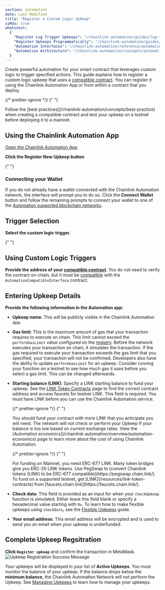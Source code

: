 ```yaml
---
section: automation
date: Last Modified
title: "Register a Custom Logic Upkeep"
isMdx: true
whatsnext:
  {
    "Register Log Trigger Upkeeps": "/chainlink-automation/guides/log-trigger/",
    "Register Upkeeps Programmatically": "/chainlink-automation/guides/register-upkeep-in-contract/",
    "Automation Interfaces": "/chainlink-automation/reference/automation-interfaces",
    "Automation Architecture": "/chainlink-automation/concepts/automation-architecture/",
  }
---
```



Create powerful automation for your smart contract that leverages custom logic to trigger specified actions. This guide explains how to register a custom logic upkeep that uses a [compatible contract](/chainlink-automation/guides/compatible-contracts). You can register it using the Chainlink Automation App or from within a contract that you deploy.

{/* prettier-ignore */}
{" "}

<Aside type="tip" title="Testing and best practices">
  Follow the [best practices](/chainlink-automation/concepts/best-practice) when creating a compatible contract and test
  your upkeep on a testnet before deploying it to a mainnet.
</Aside>

## Using the Chainlink Automation App

<div class="remix-callout">
  <a href="https://automation.chain.link">Open the Chainlink Automation App</a>
</div>

**Click the Register New Upkeep button**

{" "}

<ClickToZoom src="/images/automation/auto-ui-home.png" />

### Connecting your Wallet

If you do not already have a wallet connected with the Chainlink Automation network, the interface will prompt you to do so. Click the **Connect Wallet** button and follow the remaining prompts to connect your wallet to one of the [Automation supported blockchain networks](/chainlink-automation/overview/supported-networks).

<ClickToZoom src="/images/automation/auto-ui-wallet.png" />

## Trigger Selection

**Select the custom logic trigger.**

{" "}

<ClickToZoom src="/images/automation/ui_select_trigger.png" />

## Using Custom Logic Triggers

**Provide the address of your [compatible contract](/chainlink-automation/guides/compatible-contracts)**. You do not need to verify the contract on-chain, but it must be [compatible](/chainlink-automation/guides/compatible-contracts) with the `AutomationCompatibleInterface` contract.

## Entering Upkeep Details

**Provide the following information in the Automation app:**

- **Upkeep name**: This will be publicly visible in the Chainlink Automation app.
- **Gas limit**: This is the maximum amount of gas that your transaction requires to execute on chain. This limit cannot exceed the `performGasLimit` value configured on the [registry](/chainlink-automation/overview/supported-networks/#configurations). Before the network executes your transaction on chain, it simulates the transaction. If the gas required to execute your transaction exceeds the gas limit that you specified, your transaction will not be confirmed. Developers also have the ability to update `performGasLimit` for an upkeep. Consider running your function on a testnet to see how much gas it uses before you select a gas limit. This can be changed afterwards.
- **Starting balance (LINK)**: Specify a LINK starting balance to fund your upkeep. See the [LINK Token Contracts](/resources/link-token-contracts) page to find the correct contract address and access faucets for testnet LINK. This field is required. You must have LINK before you can use the Chainlink Automation service.

  {/* prettier-ignore */}
     {" "}

  <Aside type="tip" title="Funding Upkeep">
    You should fund your contract with more LINK that you anticipate you will need. The network will not check or
    perform your Upkeep if your balance is too low based on current exchange rates. View the [Automation
    economics](/chainlink-automation/overview/automation-economics) page to learn more about the cost of using Chainlink
    Automation.
  </Aside>

  {/* prettier-ignore */}
     {" "}

  <Aside type="tip" title="ERC-677 Link">
    For funding on Mainnet, you need ERC-677 LINK. Many token bridges give you ERC-20 LINK tokens. Use PegSwap to
    [convert Chainlink tokens (LINK) to be ERC-677 compatible](https://pegswap.chain.link/). To fund on a supported
    testnet, get [LINK](/resources/link-token-contracts) from [faucets.chain.link](https://faucets.chain.link/).
  </Aside>

- **Check data**: This field is provided as an input for when your `checkUpkeep` function is simulated. Either leave this field blank or specify a hexadecimal value starting with `0x`. To learn how to make flexible upkeeps using `checkData`, see the [Flexible Upkeeps](/chainlink-automation/guides/flexible-upkeeps) guide.
- **Your email address**: This email address will be encrypted and is used to send you an email when your upkeep is underfunded.

## Complete Upkeep Regsitration

**Click `Register upkeep`** and confirm the transaction in MetaMask.
![Upkeep Registration Success Message](/images/automation/automation-registration-submitted.png)

Your upkeeps will be displayed in your list of **Active Upkeeps**. You must monitor the balance of your upkeep. If the balance drops below the **minimum balance**, the Chainlink Automation Network will not perform the Upkeep. See [Managing Upkeeps](/chainlink-automation/guides/manage-upkeeps) to learn how to manage your upkeeps.
